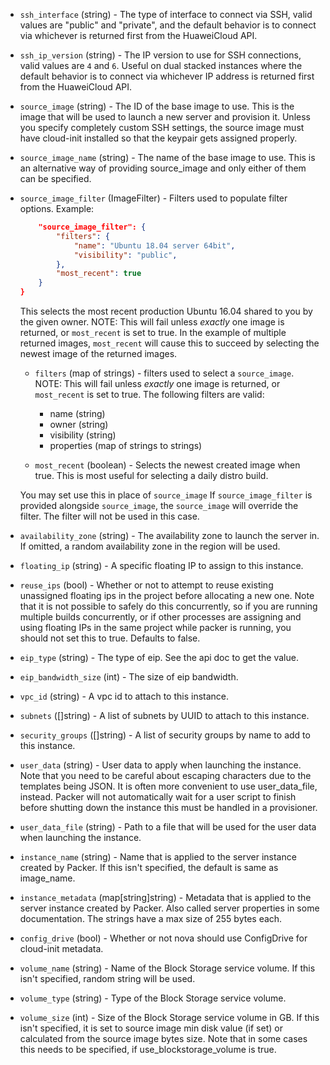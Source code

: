 <!-- Code generated from the comments of the RunConfig struct in builder/ecs/run_config.go; DO NOT EDIT MANUALLY -->

- `ssh_interface` (string) - The type of interface to connect via SSH, valid values are "public"
  and "private", and the default behavior is to connect via
  whichever is returned first from the HuaweiCloud API.

- `ssh_ip_version` (string) - The IP version to use for SSH connections, valid values are `4` and `6`.
  Useful on dual stacked instances where the default behavior is to
  connect via whichever IP address is returned first from the HuaweiCloud
  API.

- `source_image` (string) - The ID of the base image to use. This is the image that will
  be used to launch a new server and provision it. Unless you specify
  completely custom SSH settings, the source image must have cloud-init
  installed so that the keypair gets assigned properly.

- `source_image_name` (string) - The name of the base image to use. This is an alternative way of
  providing source_image and only either of them can be specified.

- `source_image_filter` (ImageFilter) - Filters used to populate filter options. Example:
  
  ``` json {
      "source_image_filter": {
          "filters": {
              "name": "Ubuntu 18.04 server 64bit",
              "visibility": "public",
          },
          "most_recent": true
      }
  }
  ```
  
  This selects the most recent production Ubuntu 16.04 shared to you by
  the given owner. NOTE: This will fail unless *exactly* one image is
  returned, or `most_recent` is set to true. In the example of multiple
  returned images, `most_recent` will cause this to succeed by selecting
  the newest image of the returned images.
  
  -   `filters` (map of strings) - filters used to select a
  `source_image`.
      NOTE: This will fail unless *exactly* one image is returned, or
      `most_recent` is set to true.
      The following filters are valid:
  
      -   name (string)
      -   owner (string)
      -   visibility (string)
      -   properties (map of strings to strings)
  
  -   `most_recent` (boolean) - Selects the newest created image when
  true.
      This is most useful for selecting a daily distro build.
  
  You may set use this in place of `source_image` If `source_image_filter`
  is provided alongside `source_image`, the `source_image` will override
  the filter. The filter will not be used in this case.

- `availability_zone` (string) - The availability zone to launch the server in.
  If omitted, a random availability zone in the region will be used.

- `floating_ip` (string) - A specific floating IP to assign to this instance.

- `reuse_ips` (bool) - Whether or not to attempt to reuse existing unassigned floating ips in
  the project before allocating a new one. Note that it is not possible to
  safely do this concurrently, so if you are running multiple builds
  concurrently, or if other processes are assigning and using floating IPs
  in the same project while packer is running, you should not set this to true.
  Defaults to false.

- `eip_type` (string) - The type of eip. See the api doc to get the value.

- `eip_bandwidth_size` (int) - The size of eip bandwidth.

- `vpc_id` (string) - A vpc id to attach to this instance.

- `subnets` ([]string) - A list of subnets by UUID to attach to this instance.

- `security_groups` ([]string) - A list of security groups by name to add to this instance.

- `user_data` (string) - User data to apply when launching the instance. Note that you need to be
  careful about escaping characters due to the templates being JSON. It is
  often more convenient to use user_data_file, instead. Packer will not
  automatically wait for a user script to finish before shutting down the
  instance this must be handled in a provisioner.

- `user_data_file` (string) - Path to a file that will be used for the user data when launching the
  instance.

- `instance_name` (string) - Name that is applied to the server instance created by Packer. If this
  isn't specified, the default is same as image_name.

- `instance_metadata` (map[string]string) - Metadata that is applied to the server instance created by Packer. Also
  called server properties in some documentation. The strings have a max
  size of 255 bytes each.

- `config_drive` (bool) - Whether or not nova should use ConfigDrive for cloud-init metadata.

- `volume_name` (string) - Name of the Block Storage service volume. If this isn't specified,
  random string will be used.

- `volume_type` (string) - Type of the Block Storage service volume.

- `volume_size` (int) - Size of the Block Storage service volume in GB. If this isn't specified,
  it is set to source image min disk value (if set) or calculated from the
  source image bytes size. Note that in some cases this needs to be
  specified, if use_blockstorage_volume is true.

<!-- End of code generated from the comments of the RunConfig struct in builder/ecs/run_config.go; -->
